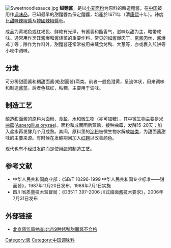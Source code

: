 {{More footnotes needed|time=2021-07-12T11:44:54+00:00}}
[[File:Sweetnoodlesauce.jpg|thumb]]
'''甜麵酱'''，是以[[小麦|小麦]][[面粉|面粉]]为原料的酿造麵酱，在[[中国|中国]]被用作[[调味品|调味品]]。已知最早的甜麵醬為保定麵醬，始產於1671年（清[[康熙|康熙]]十年）。辣度比[[甜辣醬|甜味辣椒醬]]及[[苦椒醬|韓國辣椒醬]]低。

成品为黄褐色或红褐色、鲜艳有光泽，有酱香和酯香气，滋味以甜为主，略带咸味。通常用作烹饪酱爆和酱烧菜的重要作料，常见的如酱爆肉丁、[[京酱肉丝|京酱肉丝]]、酱爆鸡丁等；除作为作料外，甜麵酱还常常被用来蘸食烤鸭、大葱等，亦或裹入煎饼等小吃中调味。

== 分类 ==
可分稀甜面酱和稠甜面酱(乾甜面酱)两类。前者一般色澄黄，呈流体状，用来调味和制造[[酱菜|酱菜]]。后者色棕红，粘稠，主要用于调味。

== 制造工艺 ==
酿造甜面酱的原料为[[面粉|面粉]]、[[食盐|食盐]]、水和微生物（亦可加糖），其中微生物主要是[[米曲霉|米曲霉]]([[米麴菌|Aspergillus oryzae]])。面粉和成面团后蒸熟，接种曲霉，发酵15-20天；加入盐水再发酵几个月成熟。其间，原料里的[[淀粉|淀粉]]被微生物水解成[[糖类|糖类]]，为甜面酱甜味的主要来源。有时候在发酵期间加入[[红麴|红麴]]以改善颜色。

现代也有不经过发酵而是使用[[酶|酶]]的制造工艺。

== 参考文献 ==
* 中华人民共和国商业部：《SB/T 10296-1999 中华人民共和国专业标准——甜面酱》，1987年11月20日发布，1988年7月1日实施
* 四川省质量技术监督局：《DB51T 397-2006 川式甜面酱技术要求》，2006年7月31日发布

== 外部链接 ==

* [http://news.xinhuanet.com/food/2007-07/20/content_6404765.htm 北京质监局抽查:北京9种烤鸭甜面酱不合格] {{Wayback|url=http://news.xinhuanet.com/food/2007-07/20/content_6404765.htm |date=20070915221957 }}
{{Ingredients-stub}}

{{大豆}}

[[Category:醬|Category:醬]]
[[Category:中国调味料|Category:中国调味料]]
